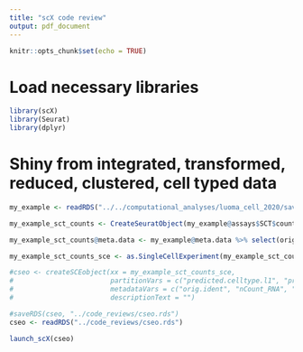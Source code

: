 ```yaml
---
title: "scX code review"
output: pdf_document
---
```


```r
knitr::opts_chunk$set(echo = TRUE)
```

# Load necessary libraries

```r

library(scX)
library(Seurat)
library(dplyr)

```

# Shiny from integrated, transformed, reduced, clustered, cell typed data

```r

my_example <- readRDS("../../computational_analyses/luoma_cell_2020/saved_data/cell_type_ref_mapped_integrated_transformed_reduced_clustered.rds")

my_example_sct_counts <- CreateSeuratObject(my_example@assays$SCT$counts)

my_example_sct_counts@meta.data <- my_example@meta.data %>% select(orig.ident, nCount_RNA, nFeature_RNA, nCount_SCT, percent_mito, percent_ribo, percent_hb, seurat_clusters, integrated_snn_res.3, predicted.celltype.l1, predicted.celltype.l2)

my_example_sct_counts_sce <- as.SingleCellExperiment(my_example_sct_counts)

#cseo <- createSCEobject(xx = my_example_sct_counts_sce, 
#                        partitionVars = c("predicted.celltype.l1", "predicted.celltype.l2"), 
#                        metadataVars = c("orig.ident", "nCount_RNA", "nFeature_RNA", "nCount_SCT", "percent_mito", "percent_ribo", "percent_hb", #"seurat_clusters", "integrated_snn_res.3"),
#                        descriptionText = "")

#saveRDS(cseo, "../code_reviews/cseo.rds")
cseo <- readRDS("../code_reviews/cseo.rds")

launch_scX(cseo)
  
```